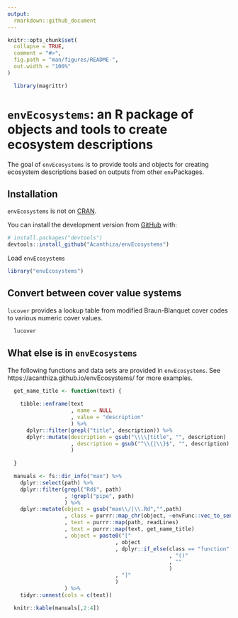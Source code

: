 ```yaml
---
output:
  rmarkdown::github_document
---
```


<!-- README.md is generated from README.Rmd. Please edit that file -->

```r
knitr::opts_chunk$set(
  collapse = TRUE,
  comment = "#>",
  fig.path = "man/figures/README-",
  out.width = "100%"
)

  library(magrittr)

```

# `envEcosystems`: an R package of objects and tools to create ecosystem descriptions

<!-- badges: start -->
<!-- badges: end -->

The goal of `envEcosystems` is to provide tools and objects for creating ecosystem descriptions based on outputs from other `env`Packages.

## Installation

`envEcosystems` is not on [CRAN](https://CRAN.R-project.org).

You can install the development version from [GitHub](https://github.com/) with:

``` r
# install.packages("devtools")
devtools::install_github("Acanthiza/envEcosystems")
```

Load `envEcosystems`

```r
library("envEcosystems")
```

## Convert between cover value systems

`lucover` provides a lookup table from modified Braun-Blanquet cover codes to various numeric cover values.

```r

  lucover

```

## What else is in `envEcosystems`

The following functions and data sets are provided in `envEcosystems`. See https://acanthiza.github.io/envEcosystems/ for more examples.

```r

  get_name_title <- function(text) {
    
    tibble::enframe(text
                    , name = NULL
                    , value = "description"
                    ) %>%
      dplyr::filter(grepl("title", description)) %>%
      dplyr::mutate(description = gsub("\\\\|title", "", description)
                    , description = gsub("^\\{|\\}$", "", description)
                    )
    
  }

  manuals <- fs::dir_info("man") %>%
    dplyr::select(path) %>%
    dplyr::filter(grepl("Rd$", path)
                  , !grepl("pipe", path)
                  ) %>%
    dplyr::mutate(object = gsub("man\\/|\\.Rd","",path)
                  , class = purrr::map_chr(object, ~envFunc::vec_to_sentence(class(get(.))))
                  , text = purrr::map(path, readLines)
                  , text = purrr::map(text, get_name_title)
                  , object = paste0("["
                                  , object
                                  , dplyr::if_else(class == "function"
                                                   , "()"
                                                   , ""
                                                   )
                                  , "]"
                                  )
                  ) %>%
    tidyr::unnest(cols = c(text))

  knitr::kable(manuals[,2:4])

```




